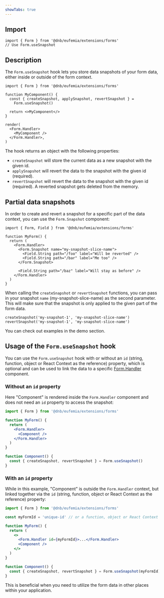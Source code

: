 ```yaml
---
showTabs: true
---
```


## Import

```tsx
import { Form } from '@dnb/eufemia/extensions/forms'
// Use Form.useSnapshot
```

## Description

The `Form.useSnapshot` hook lets you store data snapshots of your form data, either inside or outside of the form context.

```tsx
import { Form } from '@dnb/eufemia/extensions/forms'

function MyComponent() {
  const { createSnapshot, applySnapshot, revertSnapshot } =
    Form.useSnapshot()

  return <>MyComponent</>
}

render(
  <Form.Handler>
    <MyComponent />
  </Form.Handler>,
)
```

The hook returns an object with the following properties:

- `createSnapshot` will store the current data as a new snapshot with the given id.
- `applySnapshot` will revert the data to the snapshot with the given id (required).
- `revertSnapshot` will revert the data to the snapshot with the given id (required). A reverted snapshot gets deleted from the memory.

## Partial data snapshots

In order to create and revert a snapshot for a specific part of the data context, you can use the `Form.Snapshot` component:

```tsx
import { Form, Field } from '@dnb/eufemia/extensions/forms'

function MyForm() {
  return (
    <Form.Handler>
      <Form.Snapshot name="my-snapshot-slice-name">
        <Field.String path="/foo" label="Will be reverted" />
        <Field.String path="/bar" label="Me too" />
      </Form.Snapshot>

      <Field.String path="/baz" label="Will stay as before" />
    </Form.Handler>
  )
}
```

When calling the `createSnapshot` or `revertSnapshot` functions, you can pass in your snapshot `name` (my-snapshot-slice-name) as the second parameter. This will make sure that the snapshot is only applied to the given part of the form data.

```tsx
createSnapshot('my-snapshot-1', 'my-snapshot-slice-name')
revertSnapshot('my-snapshot-1', 'my-snapshot-slice-name')
```

You can check out examples in the demo section.

## Usage of the `Form.useSnapshot` hook

You can use the `Form.useSnapshot` hook with or without an `id` (string, function, object or React Context as the reference) property, which is optional and can be used to link the data to a specific [Form.Handler](/uilib/extensions/forms/Form/Handler/) component.

### Without an `id` property

Here "Component" is rendered inside the `Form.Handler` component and does not need an `id` property to access the snapshot:

```jsx
import { Form } from '@dnb/eufemia/extensions/forms'

function MyForm() {
  return (
    <Form.Handler>
      <Component />
    </Form.Handler>
  )
}

function Component() {
  const { createSnapshot, revertSnapshot } = Form.useSnapshot()
}
```

### With an `id` property

While in this example, "Component" is outside the `Form.Handler` context, but linked together via the `id` (string, function, object or React Context as the reference) property:

```jsx
import { Form } from '@dnb/eufemia/extensions/forms'

const myFormId = 'unique-id' // or a function, object or React Context reference

function MyForm() {
  return (
    <>
      <Form.Handler id={myFormId}>...</Form.Handler>
      <Component />
    </>
  )
}

function Component() {
  const { createSnapshot, revertSnapshot } = Form.useSnapshot(myFormId)
}
```

This is beneficial when you need to utilize the form data in other places within your application.
